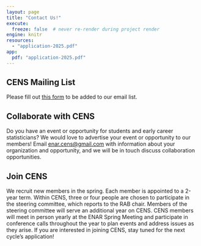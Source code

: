 ```yaml
---
layout: page
title: "Contact Us!"
execute:
  freeze: false  # never re-render during project render
engine: knitr 
resources:
  - "application-2025.pdf"
app:
  pdf: "application-2025.pdf"
---
```


## CENS Mailing List
Please fill out [this form](https://docs.google.com/forms/d/e/1FAIpQLSd39dw4zWNiIuS-AqcjwaGuXWSEqSLBvPsx_NCJC8D492tTeA/viewform?usp=dialog) to be added to our email list. 

## Collaborate with CENS
Do you have an event or opportunity for students and early career statisticians? We would love to advertise your event or opportunity to our members! Email [enar.cens@gmail.com](enar.cens@gmail.com) with information about your organization and opportunity, and we will be in touch discuss collaboration opportunities. 

## Join CENS
We recruit new members in the spring. Each member is appointed to a 2-year term. Within CENS, three or four people are chosen to participate in the steering committee, which reports to the RAB chair. Members of the steering committee will serve an additional year on CENS. CENS members will meet in person yearly at the ENAR Spring Meeting and participate in conference calls throughout the year to plan events and address issues as they arise. If you are interested in joining CENS, stay tuned for the next cycle's application!


<!--
THIS IS A COMMENT OF THE OLD TEXTFROM WHEN WE RECRUITED
We are recruiting new members! Each member is appointed to a 2-year term. Within CENS, three or four people are chosen to participate in the steering committee, which reports to the RAB chair. Members of the steering committee will serve an additional year on CENS. CENS members will meet in person yearly at the ENAR Spring Meeting and participate in conference calls throughout the year to plan events and address issues as they arise. If you are interested in joining CENS, please fill out the application below and send to [enar.cens@gmail.com](enar.cens@gmail.com) by June 16, 2025.
-->

<!--
THIS IS WHAT WE GOT RID OF WHEN WE HID THE APPLICATION

```css
.embed-container {
    position: relative;
    padding-bottom: 129%;
    height: 0;
    overflow: hidden;
    max-width: 100%;
}
.embed-container iframe,
.embed-container object,
.embed-container embed {
    position: absolute;
    top: 0;
    left: 0;
    width: 100%;
    height: 100%;
}
```

```{=html}
<p class="text-center">
  <a class="btn btn-primary btn-lg app-download" href="`r rmarkdown::metadata$app$pdf`" target="_blank">
    <i class="fa-solid fa-file-arrow-down"></i>&ensp;Download the application!
  </a>
</p>
<div class="embed-container">
  <iframe src="`r rmarkdown::metadata$app$pdf`#toolbar=0" style="border: 0.5px;width: 100%;"></iframe>
</div>
```

-->


